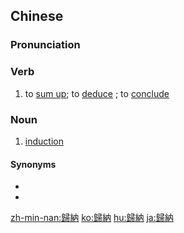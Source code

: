 {{also|帰納|归纳}}
==Chinese==
{{zh-forms|s=归纳}}

===Pronunciation===
{{zh-pron
|m=guīnà
|c=gwai1 naap6
|h=pfs=kûi-na̍p
|mn=kui-la̍p
|ma=Zh-guinà.ogg
|cat=v,n
}}

===Verb===
{{zh-verb}}

# to [[sum up]]; to [[deduce]] {{gloss|from a set of facts}}; to [[conclude]]

===Noun===
{{zh-noun}}

# {{label|zh|logic}} [[induction]]

====Synonyms====
* {{zh-l|歸納法}}
* {{zh-l|歸納推理}}

{{zh-cat|Advanced}}

[[zh-min-nan:歸納]]
[[ko:歸納]]
[[hu:歸納]]
[[ja:歸納]]